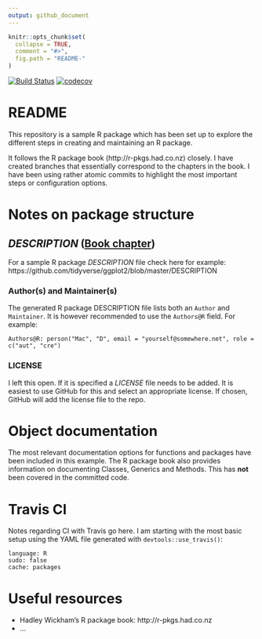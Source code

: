 ```yaml
---
output: github_document
---
```


<!-- README.md is generated from README.Rmd. Please edit that file -->

```r
knitr::opts_chunk$set(
  collapse = TRUE,
  comment = "#>",
  fig.path = "README-"
)
```

[![Build Status](https://travis-ci.org/macdalmore/rpackagetest.svg?branch=master)](https://travis-ci.org/macdalmore/rpackagetest) [![codecov](https://codecov.io/gh/macdalmore/rpackagetest/branch/master/graph/badge.svg)](https://codecov.io/gh/macdalmore/rpackagetest)



# README 
This repository is a sample R package which has been set up to explore
the different steps in creating and maintaining an R package.

It follows the R package book (http://r-pkgs.had.co.nz) closely. I have created
branches that essentially correspond to the chapters in the book. I have been
using rather atomic commits to highlight the most important steps or
configuration options.

# Notes on package structure
## _DESCRIPTION_ ([Book chapter](http://r-pkgs.had.co.nz/description.html)) 
For a sample R package _DESCRIPTION_ file check here for example:
https://github.com/tidyverse/ggplot2/blob/master/DESCRIPTION


### Author(s) and Maintainer(s)
The generated R package DESCRIPTION file lists both an `Author` and
`Maintainer`. It is however recommended to use the `Authors@R` field. For
example:

``` 
Authors@R: person("Mac", "D", email = "yourself@somewhere.net", role =
c("aut", "cre") 
```

### LICENSE
I left this open. If it is specified a _LICENSE_ file needs to be added. It is
easiest to use GitHub for this and select an appropriate license. If chosen,
GitHub will add the license file to the repo.


# Object documentation 
The most relevant documentation options for functions and packages have been 
included in this example. The R package book also provides information on documenting Classes, Generics and Methods. This has **not** been covered in the committed code.


# Travis CI
Notes regarding CI with Travis go here. I am starting with the most basic setup using the YAML file generated with `devtools::use_travis()`:

```
language: R
sudo: false
cache: packages
```

# Useful resources 
- Hadley Wickham's R package book: http://r-pkgs.had.co.nz 
- ...
